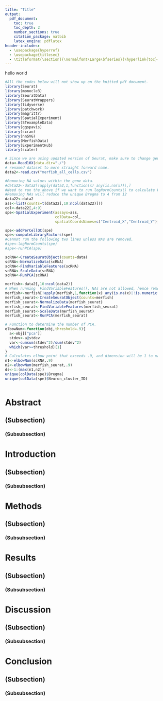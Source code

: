 ```yaml
---
title: "Title"
output:
  pdf_document:
    toc: true
    toc_depth: 2
    number_sections: true
    citation_package: natbib
    latex_engine: pdflatex
header-includes:
  - \usepackage{hyperref}
  - \usepackage{titlesec}
  - \titleformat{\section}{\normalfont\Large\bfseries}{\hyperlink{toc}{\thesection}}{1em}{}
---
```


\newpage


hello world

```r
#All the codes below will not show up on the knitted pdf document. 
library(Seurat)
library(monocle3)
library(SeuratData)
library(SeuratWrappers)
library(tidyverse)
library(patchwork)
library(magrittr)
library(SpatialExperiment)
library(STexampleData)
library(ggspavis)
library(scran)
library(nnSVG)
library(MerfishData)
library(ExperimentHub)
library(scater)
```

```r
# Since we are using updated version of Seurat, make sure to change genes.tsv.gz to features.tsv.gz. 
data<-Read10X(data.dir="./")
# renamed dataset to more straight forward name. 
data2<-read.csv("merfish_all_cells.csv")

#Removing NA values within the gene data. 
#data22<-data2[!apply(data2,1,function(x) any(is.na(x))),]
#Need to run the above if we want to run logNormCounts() to calculate PCA. Otherwise, not needed.
#Removing NAs will reduce the unique Bregma to 4 from 12
data22<-data2
ass<-list(counts=t(data22[,10:ncol(data22)]))
col<-data22[,4:9]
spe<-SpatialExperiment(assays=ass,
                       colData=col,
                       spatialCoordsNames=c("Centroid_X","Centroid_Y"))
```

```r
spe<-addPerCellQC(spe)
spe<-computeLibraryFactors(spe)
#Cannot run the following two lines unless NAs are removed. 
#spe<-logNormCounts(spe)
#spe<-runPCA(spe)

scRNA<-CreateSeuratObject(counts=data)
scRNA<-NormalizeData(scRNA)
scRNA<-FindVariableFeatures(scRNA)
scRNA<-ScaleData(scRNA)
scRNA<-RunPCA(scRNA)

merfish<-data2[,10:ncol(data2)]
# When running `FindVariableFeatures(), NAs are not allowed, hence removed. 
merfish<-merfish[!apply(merfish,1,function(x) any(is.na(x)|!is.numeric(x))),]
merfish_seurat<-CreateSeuratObject(counts=merfish)
merfish_seurat<-NormalizeData(merfish_seurat)
merfish_seurat<-FindVariableFeatures(merfish_seurat)
merfish_seurat<-ScaleData(merfish_seurat)
merfish_seurat<-RunPCA(merfish_seurat)

# Function to determine the number of PCA. 
elbowNum<-function(obj,threshold=.9){
  a<-obj[["pca"]]
  stdev<-a@stdev
  var<-cumsum(stdev^2)/sum(stdev^2)
  which(var>=threshold)[1]
}
# Calculates elbow point that exceeds .9, and dimension will be 1 to maximum of two seurat objects. 
n1<-elbowNum(scRNA,.9)
n2<-elbowNum(merfish_seurat,.9)
ds<-1:(max(n1,n2))
unique(colData(spe)$Bregma)
unique(colData(spe)$Neuron_cluster_ID)
```


```r

```



# Abstract

## (Subsection)

### (Subsubsection)

\newpage




# Introduction

## (Subsection)

### (Subsubsection)

\newpage




# Methods

## (Subsection)

### (Subsubsection)

\newpage




# Results

## (Subsection)

### (Subsubsection)

\newpage




# Discussion

## (Subsection)

### (Subsubsection)

\newpage




# Conclusion 

## (Subsection)

### (Subsubsection)

\newpage















